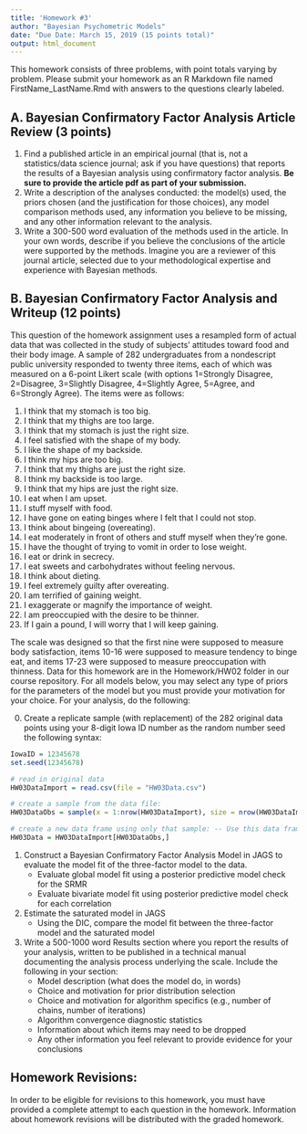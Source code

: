 ```yaml
---
title: 'Homework #3'
author: "Bayesian Psychometric Models"
date: "Due Date: March 15, 2019 (15 points total)"
output: html_document
---
```


This homework consists of three problems, with point totals varying by problem. Please submit your homework as an R Markdown file named FirstName_LastName.Rmd with answers to the questions clearly labeled. 

## A. Bayesian Confirmatory Factor Analysis Article Review (3 points)

1. Find a published article in an empirical journal (that is, not a statistics/data science journal; ask if you have questions) that reports the results of a Bayesian analysis using confirmatory factor analysis. **Be sure to provide the article pdf as part of your submission.**
2.  Write a description of the analyses conducted: the model(s) used, the priors chosen (and the justification for those choices), any model comparison methods used, any information you believe to be missing, and any other information relevant to the analysis.
3.  Write a 300-500 word evaluation of the methods used in the article. In your own words, describe if you believe the conclusions of the article were supported by the methods. Imagine you are a reviewer of this journal article, selected due to your methodological expertise and experience with Bayesian methods.

## B. Bayesian Confirmatory Factor Analysis and Writeup (12 points)

This question of the homework assignment uses a resampled form of actual data that was collected in the study of subjects' attitudes toward food and their body image. A sample of 282 undergraduates from a nondescript public university responded to twenty three items, each of which was measured on a 6-point Likert scale (with options 1=Strongly Disagree, 2=Disagree, 3=Slightly Disagree, 4=Slightly Agree, 5=Agree, and 6=Strongly Agree). The items were as follows:

1. 	I think that my stomach is too big.       
2. 	I think that my thighs are too large.
3.	I think that my stomach is just the right size.
4.	I feel satisfied with the shape of my body.
5.  I like the shape of my backside.
6.  I think my hips are too big.
7.  I think that my thighs are just the right size.
8.  I think my backside is too large.
9.  I think that my hips are just the right size.
10. I eat when I am upset.
11. I stuff myself with food.
12. I have gone on eating binges where I felt that I could not stop.
13. I think about bingeing (overeating).
14. I eat moderately in front of others and stuff myself when they’re gone.
15. I have the thought of trying to vomit in order to lose weight.
16. I eat or drink in secrecy.
17. I eat sweets and carbohydrates without feeling nervous.
18. I think about dieting.
19. I feel extremely guilty after overeating.
20. I am terrified of gaining weight.
21. I exaggerate or magnify the importance of weight.
22. I am preoccupied with the desire to be thinner.
23. If I gain a pound, I will worry that I will keep gaining.

The scale was designed so that the first nine were supposed to measure body satisfaction, items 10-16 were supposed to measure tendency to binge eat, and items 17-23 were supposed to measure preoccupation with thinness. Data for this homework are in the Homework/HW02 folder in our course repository. For all models below, you may select any type of priors for the parameters of the model but you must provide your motivation for your choice. For your analysis, do the following:

0. Create a replicate sample (with replacement) of the 282 original data points using your 8-digit Iowa ID number as the random number seed the following syntax:
```r
IowaID = 12345678
set.seed(12345678)

# read in original data
HW03DataImport = read.csv(file = "HW03Data.csv")

# create a sample from the data file:
HW03DataObs = sample(x = 1:nrow(HW03DataImport), size = nrow(HW03DataImport), replace = TRUE)

# create a new data frame using only that sample: -- Use this data frame in all analyses
HW03Data = HW03DataImport[HW03DataObs,]

```

1. Construct a Bayesian Confirmatory Factor Analysis Model in JAGS to evaluate the model fit of the three-factor model to the data.
    - Evaluate global model fit using a posterior predictive model check for the SRMR
    - Evaluate bivariate model fit using posterior predictive model check for each correlation
2. Estimate the saturated model in JAGS
    - Using the DIC, compare the model fit between the three-factor model and the saturated model 
3. Write a 500-1000 word Results section where you report the results of your analysis, written to be published in a technical manual documenting the analysis process underlying the scale. Include the following in your section:
    - Model description (what does the model do, in words)
    - Choice and motivation for prior distribution selection
    - Choice and motivation for algorithm specifics (e.g., number of chains, number of iterations)
    - Algorithm convergence diagnostic statistics
    - Information about which items may need to be dropped
    - Any other information you feel relevant to provide evidence for your conclusions

## Homework Revisions:

In order to be eligible for revisions to this homework, you must have provided a complete attempt to each question in the homework. Information about homework revisions will be distributed with the graded homework.


